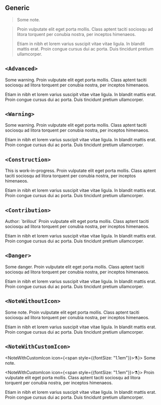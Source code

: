 
## Generic

> Some note.

>  Proin vulputate elit eget porta mollis. Class aptent taciti sociosqu ad litora torquent per conubia
>  nostra, per inceptos himenaeos.
>
>  Etiam in nibh et lorem varius suscipit vitae vitae ligula. In blandit mattis erat. Proin congue cursus
>  dui ac porta. Duis tincidunt pretium ullamcorper.


## `<Advanced>`

<Advanced>
  Some warning.
</Advanced>

<Advanced>
  Proin vulputate elit eget porta mollis. Class aptent taciti sociosqu ad litora torquent per conubia
  nostra, per inceptos himenaeos.

  Etiam in nibh et lorem varius suscipit vitae vitae ligula. In blandit mattis erat. Proin congue cursus
  dui ac porta. Duis tincidunt pretium ullamcorper.
</Advanced>


## `<Warning>`

<Warning>
  Some warning.
</Warning>

<Warning>
  Proin vulputate elit eget porta mollis. Class aptent taciti sociosqu ad litora torquent per conubia
  nostra, per inceptos himenaeos.

  Etiam in nibh et lorem varius suscipit vitae vitae ligula. In blandit mattis erat. Proin congue cursus
  dui ac porta. Duis tincidunt pretium ullamcorper.
</Warning>


## `<Construction>`

<Construction>
  This is work-in-progress.
</Construction>

<Construction>
  Proin vulputate elit eget porta mollis. Class aptent taciti sociosqu ad litora torquent per conubia
  nostra, per inceptos himenaeos.

  Etiam in nibh et lorem varius suscipit vitae vitae ligula. In blandit mattis erat. Proin congue cursus
  dui ac porta. Duis tincidunt pretium ullamcorper.
</Construction>


## `<Contribution>`

<Contribution>
  Author: `brillout`
</Contribution>

<Contribution>
  Proin vulputate elit eget porta mollis. Class aptent taciti sociosqu ad litora torquent per conubia
  nostra, per inceptos himenaeos.

  Etiam in nibh et lorem varius suscipit vitae vitae ligula. In blandit mattis erat. Proin congue cursus
  dui ac porta. Duis tincidunt pretium ullamcorper.
</Contribution>


## `<Danger>`

<Danger>
  Some danger.
</Danger>

<Danger>
  Proin vulputate elit eget porta mollis. Class aptent taciti sociosqu ad litora torquent per conubia
  nostra, per inceptos himenaeos.

  Etiam in nibh et lorem varius suscipit vitae vitae ligula. In blandit mattis erat. Proin congue cursus
  dui ac porta. Duis tincidunt pretium ullamcorper.
</Danger>


## `<NoteWithoutIcon>`

<NoteWithoutIcon>
  Some note.
</NoteWithoutIcon>

<NoteWithoutIcon>
  Proin vulputate elit eget porta mollis. Class aptent taciti sociosqu ad litora torquent per conubia
  nostra, per inceptos himenaeos.

  Etiam in nibh et lorem varius suscipit vitae vitae ligula. In blandit mattis erat. Proin congue cursus
  dui ac porta. Duis tincidunt pretium ullamcorper.
</NoteWithoutIcon>


## `<NoteWithCustomIcon>`

<NoteWithCustomIcon icon={<span style={{fontSize: "1.1em"}}>⚗️</span>}>
  Some note.
</NoteWithCustomIcon>

<NoteWithCustomIcon icon={<span style={{fontSize: "1.1em"}}>⚗️</span>}>
  Proin vulputate elit eget porta mollis. Class aptent taciti sociosqu ad litora torquent per conubia
  nostra, per inceptos himenaeos.

  Etiam in nibh et lorem varius suscipit vitae vitae ligula. In blandit mattis erat. Proin congue cursus
  dui ac porta. Duis tincidunt pretium ullamcorper.
</NoteWithCustomIcon>

